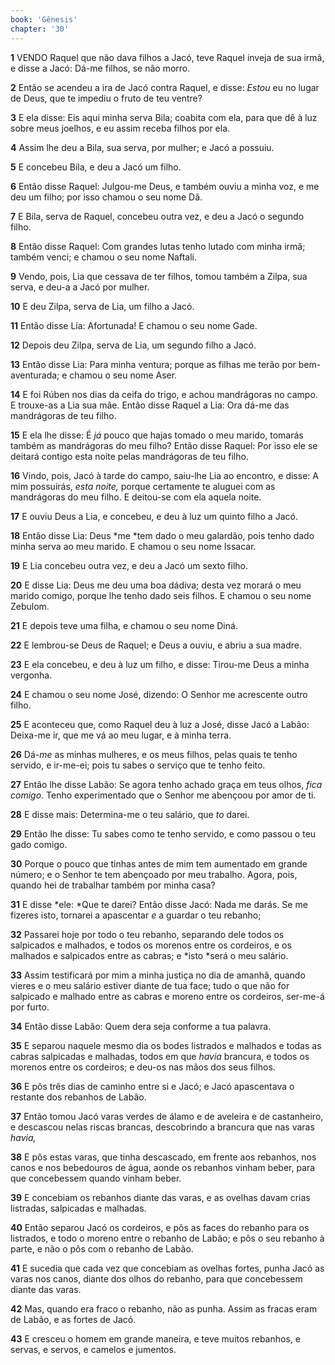 ```yaml
---
book: 'Gênesis'
chapter: '30'
---
```


**1** VENDO Raquel que não dava filhos a Jacó, teve Raquel inveja de sua irmã, e disse a Jacó: Dá-me filhos, se não morro.

**2** Então se acendeu a ira de Jacó contra Raquel, e disse: _Estou_ eu no lugar de Deus, que te impediu o fruto de teu ventre?

**3** E ela disse: Eis aqui minha serva Bila; coabita com ela, para que dê à luz sobre meus joelhos, e eu assim receba filhos por ela.

**4** Assim lhe deu a Bila, sua serva, por mulher; e Jacó a possuiu.

**5** E concebeu Bila, e deu a Jacó um filho.

**6** Então disse Raquel: Julgou-me Deus, e também ouviu a minha voz, e me deu um filho; por isso chamou o seu nome Dã.

**7** E Bila, serva de Raquel, concebeu outra vez, e deu a Jacó o segundo filho.

**8** Então disse Raquel: Com grandes lutas tenho lutado com minha irmã; também venci; e chamou o seu nome Naftali.

**9** Vendo, pois, Lia que cessava de ter filhos, tomou também a Zilpa, sua serva, e deu-a a Jacó por mulher.

**10** E deu Zilpa, serva de Lia, um filho a Jacó.

**11** Então disse Lia: Afortunada! E chamou o seu nome Gade.

**12** Depois deu Zilpa, serva de Lia, um segundo filho a Jacó.

**13** Então disse Lia: Para minha ventura; porque as filhas me terão por bem-aventurada; e chamou o seu nome Aser.

**14** E foi Rúben nos dias da ceifa do trigo, e achou mandrágoras no campo. E trouxe-as a Lia sua mãe. Então disse Raquel a Lia: Ora dá-me das mandrágoras de teu filho.

**15** E ela lhe disse: É _já_ pouco que hajas tomado o meu marido, tomarás também as mandrágoras do meu filho? Então disse Raquel: Por isso ele se deitará contigo esta noite pelas mandrágoras de teu filho.

**16** Vindo, pois, Jacó à tarde do campo, saiu-lhe Lia ao encontro, e disse: A mim possuirás, _esta noite,_ porque certamente te aluguei com as mandrágoras do meu filho. E deitou-se com ela aquela noite.

**17** E ouviu Deus a Lia, e concebeu, e deu à luz um quinto filho a Jacó.

**18** Então disse Lia: Deus *me *tem dado o meu galardão, pois tenho dado minha serva ao meu marido. E chamou o seu nome Issacar.

**19** E Lia concebeu outra vez, e deu a Jacó um sexto filho.

**20** E disse Lia: Deus me deu uma boa dádiva; desta vez morará o meu marido comigo, porque lhe tenho dado seis filhos. E chamou o seu nome Zebulom.

**21** E depois teve uma filha, e chamou o seu nome Diná.

**22** E lembrou-se Deus de Raquel; e Deus a ouviu, e abriu a sua madre.

**23** E ela concebeu, e deu à luz um filho, e disse: Tirou-me Deus a minha vergonha.

**24** E chamou o seu nome José, dizendo: O Senhor me acrescente outro filho.

**25** E aconteceu que, como Raquel deu à luz a José, disse Jacó a Labão: Deixa-me ir, que me vá ao meu lugar, e à minha terra.

**26** Dá-_me_ as minhas mulheres, e os meus filhos, pelas quais te tenho servido, e ir-me-ei; pois tu sabes o serviço que te tenho feito.

**27** Então lhe disse Labão: Se agora tenho achado graça em teus olhos, _fica comigo_. Tenho experimentado que o Senhor me abençoou por amor de ti.

**28** E disse mais: Determina-me o teu salário, que _to_ darei.

**29** Então lhe disse: Tu sabes como te tenho servido, e como passou o teu gado comigo.

**30** Porque o pouco que tinhas antes de mim tem aumentado em grande número; e o Senhor te tem abençoado por meu trabalho. Agora, pois, quando hei de trabalhar também por minha casa?

**31** E disse *ele: *Que te darei? Então disse Jacó: Nada me darás. Se me fizeres isto, tornarei a apascentar _e_ a guardar o teu rebanho;

**32** Passarei hoje por todo o teu rebanho, separando dele todos os salpicados e malhados, e todos os morenos entre os cordeiros, e os malhados e salpicados entre as cabras; e *isto *será o meu salário.

**33** Assim testificará por mim a minha justiça no dia de amanhã, quando vieres e o meu salário estiver diante de tua face; tudo o que não for salpicado e malhado entre as cabras e moreno entre os cordeiros, ser-me-á por furto.

**34** Então disse Labão: Quem dera seja conforme a tua palavra.

**35** E separou naquele mesmo dia os bodes listrados e malhados e todas as cabras salpicadas e malhadas, todos em que _havia_ brancura, e todos os morenos entre os cordeiros; e deu-os nas mãos dos seus filhos.

**36** E pôs três dias de caminho entre si e Jacó; e Jacó apascentava o restante dos rebanhos de Labão.

**37** Então tomou Jacó varas verdes de álamo e de aveleira e de castanheiro, e descascou nelas riscas brancas, descobrindo a brancura que nas varas _havia,_

**38** E pôs estas varas, que tinha descascado, em frente aos rebanhos, nos canos e nos bebedouros de água, aonde os rebanhos vinham beber, para que concebessem quando vinham beber.

**39** E concebiam os rebanhos diante das varas, e as ovelhas davam crias listradas, salpicadas e malhadas.

**40** Então separou Jacó os cordeiros, e pôs as faces do rebanho para os listrados, e todo o moreno entre o rebanho de Labão; e pôs o seu rebanho à parte, e não o pôs com o rebanho de Labão.

**41** E sucedia que cada vez que concebiam as ovelhas fortes, punha Jacó as varas nos canos, diante dos olhos do rebanho, para que concebessem diante das varas.

**42** Mas, quando era fraco o rebanho, não as punha. Assim as fracas eram de Labão, e as fortes de Jacó.

**43** E cresceu o homem em grande maneira, e teve muitos rebanhos, e servas, e servos, e camelos e jumentos.
